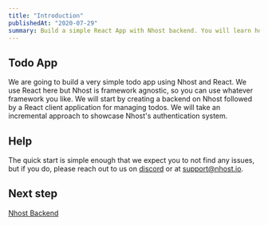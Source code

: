 ```yaml
---
title: "Introduction"
publishedAt: "2020-07-29"
summary: Build a simple React App with Nhost backend. You will learn how to create tables, CRUD data with GraphQL and use authentication.
---
```


## Todo App
We are going to build a very simple todo app using Nhost and React. We use React here but Nhost is framework agnostic, so you can use whatever framework you like.
We will start by creating a backend on Nhost followed by a React client application for managing todos. We will take an incremental approach to showcase Nhost's authentication system.

## Help

The quick start is simple enough that we expect you to not find any issues, but if you do, please reach out to us on [discord](https://discord.gg/SZnpVck) or at support@nhost.io.

## Next step

[Nhost Backend](/quick-start/nhost-backend)